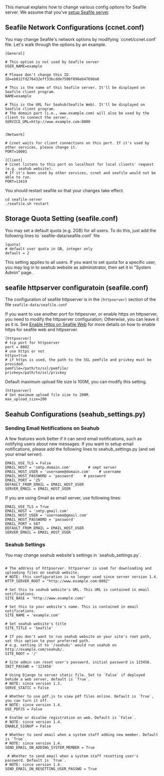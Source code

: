 This manual explains how to change various config options for Seafile server. We assume that you've [[Download-and-setup-seafile-server|setup Seafile server]]. 

== Seafile Network Configurations (ccnet.conf) ==

You may change Seafile's network options by modifying `ccnet/ccnet.conf` file. Let's walk through the options by an example.

<pre>
[General]

# This option is not used by Seafile server
USER_NAME=example

# Please don't change this ID.
ID=eb812fd276432eff33bcdde7506f896eb4769da0

# This is the name of this Seafile server. It'll be displayed on Seafile client program.
NAME=example

# This is the URL for Seahub(Seafile Web). It'll be displayed on Seafile client program.
# The domain part (i.e., www.example.com) will also be used by the client to connect the server.
SERVICE_URL=http://www.example.com:8000


[Network]

# Ccnet waits for client connections on this port. If it's used by other services, please change it.
PORT=10001

[Client]
# Ccnet listens to this port on localhost for local clients' request (e.g. seahub website).
# If it's been used by other services, ccnet and seafile would not be able to run.
PORT=13419

</pre>

You should restart seafile so that your changes take effect.

<pre>
cd seafile-server
./seafile.sh restart
</pre>

== Storage Quota Setting (seafile.conf) ==

You may set a default quota (e.g. 2GB) for all users. To do this, just add the following lines to `seafile-data/seafile.conf` file

<pre>
[quota]
# default user quota in GB, integer only
default = 2
</pre>

This setting applies to all users. If you want to set quota for a specific user, you may log in to seahub website as administrator, then set it in "System Admin" page.

== seafile httpserver configuratoin (seafile.conf) ==

The configuration of seafile httpserver is in the <code>[httpserver]</code> section of the file <code>seafile-data/seafile.conf</code>

If you want to use another port for httpesrver, or enable https on httpserver, you need to modify the httpserver configuration; Otherwise, you can leave it as it is. See [[Enable Https on Seafile Web]] for more details on how to enable https for seafile web and httpserver.

<pre>
[httpserver]
# tcp port for httpserver
port = 8082
# use https or not
https=true
# if https is used, the path to the SSL pemfile and privkey must be provided.
pemfile=/path/to/ssl/pemfile/
privkey=/path/to/ssl/privkey
</pre>

Default maximum upload file size is 100M, you can modify this setting.
<pre>
[httpserver]
# Set maximum upload file size to 200M.
max_upload_size=200
</pre>

== Seahub Configurations (seahub_settings.py) ==

=== Sending Email Notifications on Seahub ===

A few features work better if it can send email notifications, such as notifying users about new messages.
If you want to setup email notifications, please add the following lines to seahub_settings.py (and set your email server).

<pre>
EMAIL_USE_TLS = False
EMAIL_HOST = 'smtp.domain.com'        # smpt server
EMAIL_HOST_USER = 'username@domain.com'    # username
EMAIL_HOST_PASSWORD = 'password'    # password
EMAIL_PORT = '25'
DEFAULT_FROM_EMAIL = EMAIL_HOST_USER
SERVER_EMAIL = EMAIL_HOST_USER
</pre>

If you are using Gmail as email server, use following lines:

<pre>
EMAIL_USE_TLS = True
EMAIL_HOST = 'smtp.gmail.com'
EMAIL_HOST_USER = 'username@gmail.com'
EMAIL_HOST_PASSWORD = 'password'
EMAIL_PORT = 587
DEFAULT_FROM_EMAIL = EMAIL_HOST_USER
SERVER_EMAIL = EMAIL_HOST_USER
</pre>

=== Seahub Settings ===

You may change seahub website's settings in `seahub_settings.py`.

<pre>

# The address of httpserver. httpserver is used for downloading and uploading files on seahub website.
# NOTE: this configuration is no longer used since server version 1.4.
HTTP_SERVER_ROOT = "http://www.example.com:8082"

# Set this to seahub website's URL. This URL is contained in email notifications.
SITE_BASE = 'http://www.example.com/'

# Set this to your website's name. This is contained in email notifications.
SITE_NAME = 'example.com'

# Set seahub website's title
SITE_TITLE = 'Seafile'

# If you don't want to run seahub website on your site's root path, set this option to your preferred path.
# e.g. setting it to '/seahub/' would run seahub on http://example.com/seahub/.
SITE_ROOT = '/'

# Site admin can reset user's password, initial password is 123456.
INIT_PASSWD = '123456'

# Using Django to server static file. Set to `False` if deployed behide a web server, default is `True`.
# NOTE: since version 1.3.
SERVE_STATIC = False

# Whether to use pdf.js to view pdf files online. Default is `True`,  you can turn it off.
# NOTE: since version 1.4.
USE_PDFJS = False

# Enalbe or disalbe registration on web. Default is `False`.
# NOTE: since version 1.4.
ENABLE_SIGNUP = False

# Whether to send email when a system staff adding new member. Default is `True`.
# NOTE: since version 1.4.
SEND_EMAIL_ON_ADDING_SYSTEM_MEMBER = True

 # Whether to send email when a system staff resetting user's password. Default is `True`.
# NOTE: since version 1.4.
SEND_EMAIL_ON_RESETTING_USER_PASSWD = True

</pre>